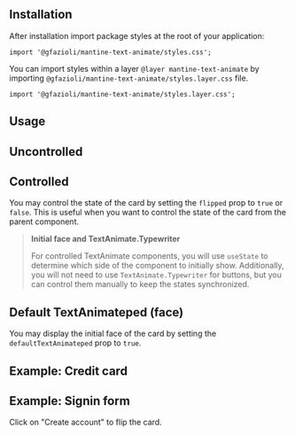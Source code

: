 
## Installation

<InstallScript packages="@gfazioli/mantine-text-animate" />

After installation import package styles at the root of your application:

```tsx
import '@gfazioli/mantine-text-animate/styles.css';
```

You can import styles within a layer `@layer mantine-text-animate` by importing `@gfazioli/mantine-text-animate/styles.layer.css` file.

```tsx
import '@gfazioli/mantine-text-animate/styles.layer.css';
```

## Usage

<Demo data={demos.configurator} />

## Uncontrolled

<Demo data={demos.uncontrolled} />

## Controlled

You may control the state of the card by setting the `flipped` prop to `true` or `false`.
This is useful when you want to control the state of the card from the parent component.

<Demo data={demos.controlled} />

> **Initial face and TextAnimate.Typewriter**
>
> For controlled TextAnimate components, you will use `useState` to determine which side of the component to initially show.
> Additionally, you will not need to use `TextAnimate.Typewriter` for buttons, but you can control them manually to keep the states synchronized.

## Default TextAnimateped (face)

You may display the initial face of the card by setting the `defaultTextAnimateped` prop to `true`.

<Demo data={demos.defaultTextAnimateped} />

## Example: Credit card

<Demo data={demos.creditCard} />

## Example: Signin form

Click on "Create account" to flip the card.

<Demo data={demos.signin} />

